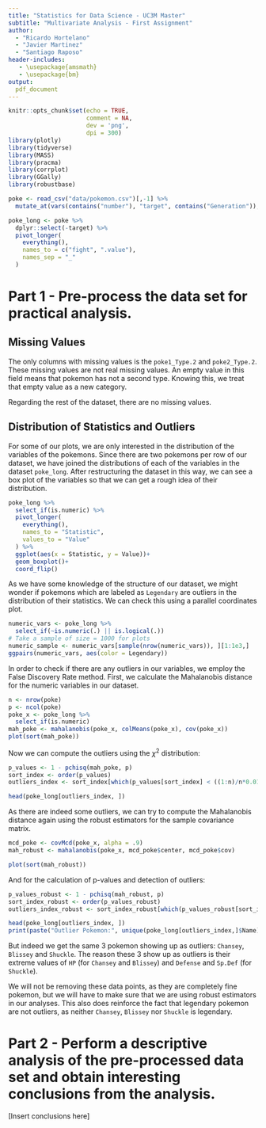 ```yaml
---
title: "Statistics for Data Science - UC3M Master"
subtitle: "Multivariate Analysis - First Assignment"
author: 
  - "Ricardo Hortelano"
  - "Javier Martinez"
  - "Santiago Raposo"
header-includes:
   - \usepackage{amsmath}
   - \usepackage{bm}
output:
  pdf_document
---
```

```r
knitr::opts_chunk$set(echo = TRUE,
                      comment = NA,
                      dev = 'png',
                      dpi = 300)
library(plotly)
library(tidyverse)
library(MASS)
library(pracma)
library(corrplot)
library(GGally)
library(robustbase)
```

```r
poke <- read_csv("data/pokemon.csv")[,-1] %>% 
  mutate_at(vars(contains("number"), "target", contains("Generation")), as.factor)

poke_long <- poke %>%
  dplyr::select(-target) %>%
  pivot_longer(
    everything(),
    names_to = c("fight", ".value"),
    names_sep = "_"
  )
```


# Part 1 - Pre-process the data set for practical analysis.

## Missing Values
The only columns with missing values is the `poke1_Type.2` and `poke2_Type.2`. These missing values are not real missing values. 
An empty value in this field means that pokemon has not a second type. Knowing this, we treat that empty value as a new category.

Regarding the rest of the dataset, there are no missing values.

## Distribution of Statistics and Outliers
For some of our plots, we are only interested in the distribution of the variables of the pokemons. Since there are two pokemons per row of our dataset, we have joined the distributions of each of the variables in the dataset `poke_long`. After restructuring the dataset in this way, we can see a box plot of the variables so that we can get a rough idea of their distribution.

```r
poke_long %>% 
  select_if(is.numeric) %>% 
  pivot_longer(
    everything(),
    names_to = "Statistic",
    values_to = "Value"
  ) %>% 
  ggplot(aes(x = Statistic, y = Value))+
  geom_boxplot()+
  coord_flip()
```

As we have some knowledge of the structure of our dataset, we might wonder if pokemons which are labeled as `Legendary` are outliers in the distribution of their statistics. We can check this using a parallel coordinates plot.
```r
numeric_vars <- poke_long %>% 
  select_if(~is.numeric(.) || is.logical(.))
# Take a sample of size = 1000 for plots
numeric_sample <- numeric_vars[sample(nrow(numeric_vars)), ][1:1e3,]
ggpairs(numeric_vars, aes(color = Legendary))
```

In order to check if there are any outliers in our variables, we employ the False Discovery Rate method. First, we calculate the Mahalanobis distance for the numeric variables in our dataset.
```r
n <- nrow(poke)
p <- ncol(poke)
poke_x <- poke_long %>% 
  select_if(is.numeric)
mah_poke <- mahalanobis(poke_x, colMeans(poke_x), cov(poke_x))
plot(sort(mah_poke))
```

Now we can compute the outliers using the $\chi^2$ distribution:
```r
p_values <- 1 - pchisq(mah_poke, p)
sort_index <- order(p_values)
outliers_index <- sort_index[which(p_values[sort_index] < ((1:n)/n*0.01))]

head(poke_long[outliers_index, ])
```

As there are indeed some outliers, we can try to compute the Mahalanobis distance again using the robust estimators for the sample covariance matrix.
```r
mcd_poke <- covMcd(poke_x, alpha = .9)
mah_robust <- mahalanobis(poke_x, mcd_poke$center, mcd_poke$cov)

plot(sort(mah_robust))
```

And for the calculation of p-values and detection of outliers:
```r
p_values_robust <- 1 - pchisq(mah_robust, p)
sort_index_robust <- order(p_values_robust)
outliers_index_robust <- sort_index_robust[which(p_values_robust[sort_index_robust] < ((1:n)/n*0.01))]

head(poke_long[outliers_index, ])
print(paste("Outlier Pokemon:", unique(poke_long[outliers_index,]$Name)))
```
But indeed we get the same 3 pokemon showing up as outliers: `Chansey`, `Blissey` and `Shuckle`. The reason these 3 show up as outliers is their extreme values of `HP` (for `Chansey` and `Blissey`) and `Defense` and `Sp.Def` (for `Shuckle`).

We will not be removing these data points, as they are completely fine pokemon, but we will have to make sure that we are using robust estimators in our analyses. This also does reinforce the fact that legendary pokemon are not outliers, as neither `Chansey`, `Blissey` nor `Shuckle` is legendary.

# Part 2 - Perform a descriptive analysis of the pre-processed data set and obtain interesting conclusions from the analysis.
[Insert conclusions here]
